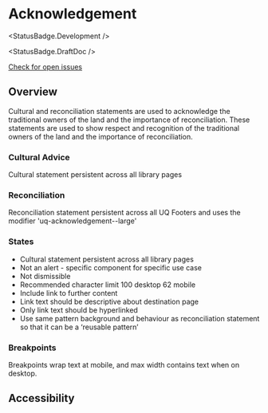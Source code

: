 
<Meta of={AcknowledgementStories} />

# Acknowledgement

<StatusBadge.Development />

<StatusBadge.DraftDoc />

<a href="https://github.com/uq-its-ss/design-system/issues" target="_blank">
  Check for open issues
</a>

## Overview

Cultural and reconciliation statements are used to acknowledge the traditional owners of the land and the importance of reconciliation.
These statements are used to show respect and recognition of the traditional owners of the land and the importance of reconciliation.

### Cultural Advice

Cultural statement persistent across all library pages

<Canvas of={AcknowledgementStories.culturalAdvice} />
<Controls of={AcknowledgementStories.culturalAdvice} />

### Reconciliation

Reconciliation statement persistent across all UQ Footers and uses the modifier 'uq-acknowledgement--large'

<Canvas of={AcknowledgementStories.reconciliationStatement} />

### States

- Cultural statement persistent across all library pages
- Not an alert - specific component for specific use case
- Not dismissible
- Recommended character limit 100 desktop 62 mobile
- Include link to further content
- Link text should be descriptive about destination page
- Only link text should be hyperlinked
- Use same pattern background and behaviour as reconciliation statement so that it can be a ‘reusable pattern’

### Breakpoints

Breakpoints wrap text at mobile, and max width contains text when on desktop.

## Accessibility
